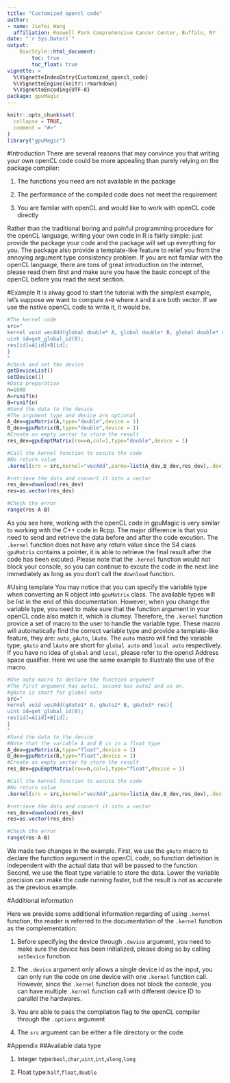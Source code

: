 ```yaml
---
title: "Customized opencl code"
author: 
- name: Jiefei Wang
  affiliation: Roswell Park Comprehensive Cancer Center, Buffalo, NY
date: "`r Sys.Date()`"
output:
    BiocStyle::html_document:
        toc: true
        toc_float: true
vignette: >
  %\VignetteIndexEntry{Customized_opencl_code}
  %\VignetteEngine{knitr::rmarkdown}
  %\VignetteEncoding{UTF-8}
package: gpuMagic
---
```


```r
knitr::opts_chunk$set(
  collapse = TRUE,
  comment = "#>"
)
library("gpuMagic")
```

#Introduction
There are several reasons that may convince you that writing your own openCL code could be more appealing than purely relying on the package compiler:

1. The functions you need are not available in the package

2. The performance of the compiled code does not meet the requirement

3. You are familar with openCL and would like to work with openCL code directly

Rather than the traditional boring and painful programming procedure for the openCL language, writing your own code in R is fairly simple: just provide the package your code and the package will set up everything for you. The package also provide a template-like feature to relief you from the annoying argument type consistency problem. If you are not familar with the openCL language, there are tons of great introduction on the internet, please read them first and make sure you have the basic concept of the openCL before you read the next section.

#Example
It is alway good to start the tutorial with the simplest example, let's suppose we want to compute `A+B` where `A` and `B` are both vector. If we use the native openCL code to write it, it would be.
```r
#The kernel code
src="
kernel void vecAdd(global double* A, global double* B, global double* res){
uint id=get_global_id(0);
res[id]=A[id]+B[id];
}
"
#check and set the device
getDeviceList()
setDevice(1)
#Data preparation
n=1000
A=runif(n)
B=runif(n)
#Send the data to the device
#The argument type and device are optional
A_dev=gpuMatrix(A,type="double",device = 1)
B_dev=gpuMatrix(B,type="double",device = 1)
#Create an empty vector to store the result
res_dev=gpuEmptMatrix(row=n,col=1,type="double",device = 1)

#Call the kernel function to excute the code
#No return value
.kernel(src = src,kernel="vecAdd",parms=list(A_dev,B_dev,res_dev),.device = 1,.globalThreadNum = n)

#retrieve the data and convert it into a vector
res_dev=download(res_dev)
res=as.vector(res_dev)

#Check the error
range(res-A-B)
```
As you see here, working with the openCL code in gpuMagic is very similar to working with the C++ code in Rcpp. The major difference is that you need to send and retrieve the data before and after the code excution. The `.kernel` function does not have any return value since the S4 class `gpuMatrix` contains a pointer, it is able to retrieve the final result after the code has been excuted. Please note that the `.kernel` function would not block your console, so you can continue to excute the code in the next line immediately as long as you don't call the `download` function.

#Using template
You may notice that you can specify the variable type when converting an R object into `gpuMatrix` class. The available types will be list in the end of this documentation. However, when you change the variable type, you need to make sure that the function argument in your openCL code also match it, which is clumsy. Therefore, the `.kernel` function provice a set of macro to the user to handle the variable type. These macro will automatically find the correct variable type and provide a template-like feature, they are: `auto`, `gAuto`, `lAuto`. The `auto` macro will find the variable type; `gAuto` and `lAuto` are short for `global auto` and `local auto` respectively. If you have no idea of `global` and `local`, please refer to the opencl Address space qualifier. Here we use the same example to illustrate the use of the macro.

```r
#Use auto macro to declare the function argument
#The first argument has auto1, second has auto2 and so on.
#gAuto is short for global auto
src="
kernel void vecAdd(gAuto1* A, gAuto2* B, gAuto3* res){
uint id=get_global_id(0);
res[id]=A[id]+B[id];
}
"
#Send the data to the device
#Note that the variable A and B is in a float type
A_dev=gpuMatrix(A,type="float",device = 1)
B_dev=gpuMatrix(B,type="float",device = 1)
#Create an empty vector to store the result
res_dev=gpuEmptMatrix(row=n,col=1,type="float",device = 1)

#Call the kernel function to excute the code
#No return value
.kernel(src = src,kernel="vecAdd",parms=list(A_dev,B_dev,res_dev),.device = 1,.globalThreadNum = n)

#retrieve the data and convert it into a vector
res_dev=download(res_dev)
res=as.vector(res_dev)

#Check the error
range(res-A-B)
```
We made two changes in the example. First, we use the `gAuto` macro to declare the function argument in the openCL code, so function definition is independent with the actual data that will be passed to the function. Second, we use the float type variable to store the data. Lower the variable precision can make the code running faster, but the result is not as accurate as the previous example. 

#Additional information

Here we previde some additional information regarding of using `.kernel` function, the reader is referred to the documentation of the `.kernel` function as the complementation:

1. Before specifying the device through `.device` argument, you need to make sure the device has been
initialized, please doing so by calling `setDevice` function. 

2. The `.device` argument only allows a single device id as the input, you can only run the code on one device with one `.kernel` function call. However, since the `.kernel` function does not block the console, you can have multiple `.kernel` function call with different device ID to parallel the hardwares.

3. You are able to pass the compilation flag to the openCL compiler through the `.options` argument

4. The `src` argument can be either a file directory or the code. 

#Appendix
##Available data type

1. Integer type:`bool`,`char`,`uint`,`int`,`ulong`,`long`

2. Float type:`half`,`float`,`double`









